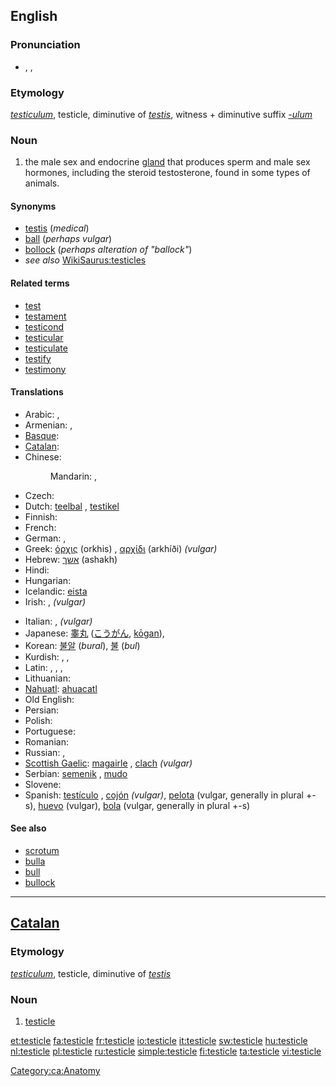{{wikipedia|testicles}}
==English==

===Pronunciation===
{{rfap}}
* {{enPR|tĕsʹtĭ-kəl}}, {{IPA|/ˈtɛstɪkəl/}}, {{SAMPA|/"tEstIk@l/}}

===Etymology===
{{etyl|la}} ''[[testiculum]]'', testicle, diminutive of ''[[testis#Latin|testis]]'', witness + diminutive suffix ''[[-ulum]]''

===Noun===
{{en-noun}}

# the male sex and endocrine [[gland]] that produces sperm and male sex hormones, including the steroid testosterone, found in some types of animals.

====Synonyms====
* [[testis]] (''medical'')
* [[ball]] (''perhaps vulgar'')
* [[bollock]] (''perhaps alteration of "ballock"'')
* ''see also'' [[WikiSaurus:testicles]]

====Related terms====
<!--All are related; none are derived-->
* [[test]]
* [[testament]]
* [[testicond]]
* [[testicular]]
* [[testiculate]]
* [[testify]]
* [[testimony]]

====Translations====
{{trans-top|male sex gland}}
* Arabic: {{t-|ar|بيضة|f|tr=bayDa|sc=Arab}},  {{t|ar|خصية|f|tr=khuSya|sc=Arab}}
* Armenian: {{t-|hy|ամորձի|tr=amorji|sc=Armn|xs=Armenian}},  {{qualifier|vulgar}} {{t+|hy|ձու|tr=ju|sc=Armn|xs=Armenian}}
* [[Basque]]: {{t|eu|barrabil|xs=Basque}}
* [[Catalan]]: {{t-|ca|testicle|m}}
* Chinese:
*: Mandarin: {{t-|cmn|睾丸|tr=gāowán|sc=Hani|xs=Mandarin}}, {{t|cmn|精巢|tr=jīngcháo|sc=Hani|xs=Mandarin}}
* Czech: {{t+|cs|varle|n}}
* Dutch: [[teelbal]] {{m}}, [[testikel]] {{n}}
* Finnish: {{t+|fi|kives}}
* French: {{t+|fr|testicule|m}}
* German: {{t+|de|Hoden|m}},  {{t|de|Testikel|m}}
* Greek: [[όρχις]] (orkhis) {{m}}, [[αρχίδι]] (arkhíði) {{m}} ''(vulgar)''
* Hebrew: [[אשך]] (ashakh) {{n}}
* Hindi: {{t-|hi|अंडकोष|tr=ãḍakoṣa|sc=Deva|xs=Hindi}}
* Hungarian: {{t+|hu|here}}
* Icelandic: [[eista]] {{n}}
* Irish: {{t-|ga|magairle|m|xs=Irish}}, {{t+|ga|cloch|f|xs=Irish}} ''(vulgar)''
{{trans-mid}}
* Italian: {{t+|it|testicolo|m}}, {{t+|it|coglione|m}} ''(vulgar)''
* Japanese: [[睾丸]] ([[こうがん]], [[kōgan]]),  {{t|ja|精巣|tr=せいそう, seisō|sc=Jpan}}
* Korean: [[불알]] (''bural''), [[불]] (''bul'')
* Kurdish: {{t+|ku|gun|m}}, {{t+|ku|hêlik|m}}, {{t-|ku|گون|sc=ku-Arab}}
* Latin: {{t-|la|testiculum|n}},  {{t-|la|coleus|alt=cōleus}},  {{t-|la|testis}},  {{t-|la|coleo}}
* Lithuanian: {{t-|lt|sėklidė|f|xs=Lithuanian}}
* [[Nahuatl]]: [[ahuacatl]]
* Old English: {{t-|ang|beallucas|alt=bealluc|xs=Old English}}
* Persian: {{t+|fa|خایه|tr=khayeh|sc=fa-Arab|xs=Persian}}
* Polish: {{t+|pl|jądro|n}}
* Portuguese: {{t+|pt|testículo|m}}
* Romanian: {{t+|ro|testicul|n}}
* Russian: {{t+|ru|яичко|n|tr=jaíčko|sc=Cyrl}},  {{t|ru|тестикула|f|tr=testíkula|sc=Cyrl}}
* [[Scottish Gaelic]]: [[magairle]] {{m|f}}, [[clach]] {{f}} ''(vulgar)''
* Serbian: [[semenik]] {{m}}, [[mudo]] {{n}}
* Slovene: {{t-|sl|modo|n|alt=módo}}
* Spanish: [[testículo]] {{m}}, [[cojón]] {{m}} ''(vulgar)'', [[pelota]] {{f}} (vulgar, generally in plural +-s), [[huevo]] {{m}} (vulgar), [[bola]] {{f}} (vulgar, generally in plural +-s)
{{trans-bottom}}

====See also====
* [[scrotum]]
* [[bulla]]
* [[bull]]
* [[bullock]]

----

==[[Catalan]]==

===Etymology===
{{etyl|la|ca}} ''[[testiculum]]'', testicle, diminutive of ''[[testis#Latin|testis]]''

===Noun===
{{ca-noun|m}}

# [[#English|testicle]]

[[Category:ca:Anatomy]]

[[et:testicle]]
[[fa:testicle]]
[[fr:testicle]]
[[io:testicle]]
[[it:testicle]]
[[sw:testicle]]
[[hu:testicle]]
[[nl:testicle]]
[[pl:testicle]]
[[ru:testicle]]
[[simple:testicle]]
[[fi:testicle]]
[[ta:testicle]]
[[vi:testicle]]